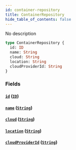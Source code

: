 ```yaml
---
id: container-repository
title: ContainerRepository
hide_table_of_contents: false
---
```



No description

```graphql
type ContainerRepository {
  id: ID
  name: String
  cloud: String
  location: String
  cloudProviderId: String
}
```


### Fields

#### [`id`](#) ([`ID`](/swapi/scalars/id))




#### [`name`](#) ([`String`](/swapi/scalars/string))




#### [`cloud`](#) ([`String`](/swapi/scalars/string))




#### [`location`](#) ([`String`](/swapi/scalars/string))




#### [`cloudProviderId`](#) ([`String`](/swapi/scalars/string))






